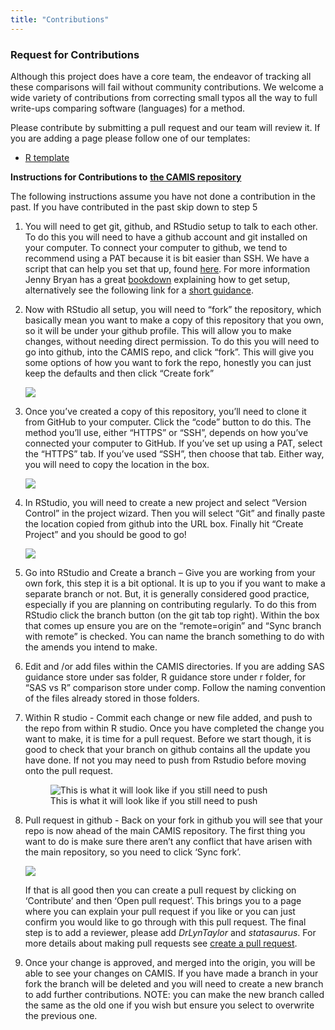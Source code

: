 ```yaml
---
title: "Contributions"
---
```


### Request for Contributions

Although this project does have a core team, the endeavor of tracking all these comparisons will fail without community contributions. We welcome a wide variety of contributions from correcting small typos all the way to full write-ups comparing software (languages) for a method.

Please contribute by submitting a pull request and our team will review it. If you are adding a page please follow one of our templates:

-   [R template](https://github.com/PSIAIMS/CAMIS/blob/main/templates/R_template.qmd)

**Instructions for Contributions to** [**the CAMIS repository**](https://github.com/PSIAIMS/CAMIS)

The following instructions assume you have not done a contribution in the past. If you have contributed in the past skip down to step 5

1. You will need to get git, github, and RStudio setup to talk to each other. To do this you will need to have a github account and git installed on your computer.  To connect your computer to github, we tend to recommend using a PAT because it is bit easier than SSH.  We have a script that can help you set that up, found [here](https://github.com/PSIAIMS/git-training/blob/3abcc07a37aa50be161392a0327007b92cf35f9c/git-cred.R).
For more information Jenny Bryan has a great [bookdown](https://happygitwithr.com) explaining how to get setup, alternatively see the following link for a [short guidance](https://github.com/PSIAIMS/CAMIS/blob/main/minutes/posts/13Feb2023_Contributing%20to%20the%20CAMIS%20project_Setting%20up%20communication%20between%20github%20and%20R%20studio.docx).

2.  Now with RStudio all setup, you will need to "fork" the repository, which basically mean you want to make a copy of this repository that you own, so it will be under your github profile. This will allow you to make changes, without needing direct permission. To do this you will need to go into github, into the CAMIS repo, and click "fork". This will give you some options of how you want to fork the repo, honestly you can just keep the defaults and then click "Create fork"

    ![](images/contributions/forking.png)

3.  Once you've created a copy of this repository, you'll need to clone it from GitHub to your computer. Click the "code" button to do this. The method you'll use, either "HTTPS" or "SSH", depends on how you've connected your computer to GitHub. If you've set up using a PAT, select the "HTTPS" tab. If you've used "SSH", then choose that tab. Either way, you will need to copy the location in the box.

    ![](images/contributions/clone.png)

4.  In RStudio, you will need to create a new project and select "Version Control" in the project wizard. Then you will select "Git" and finally paste the location copied from github into the URL box. Finally hit "Create Project" and you should be good to go!

    ![](images/contributions/clone2.png)

5.  Go into RStudio and Create a branch -- Give you are working from your own fork, this step it is a bit optional. It is up to you if you want to make a separate branch or not. But, it is generally considered good practice, especially if you are planning on contributing regularly. To do this from RStudio click the branch button (on the git tab top right). Within the box that comes up ensure you are on the "remote=origin" and "Sync branch with remote" is checked. You can name the branch something to do with the amends you intend to make.

6.  Edit and /or add files within the CAMIS directories. If you are adding SAS guidance store under sas folder, R guidance store under r folder, for "SAS vs R" comparison store under comp. Follow the naming convention of the files already stored in those folders.

7.  Within R studio - Commit each change or new file added, and push to the repo from within R studio. Once you have completed the change you want to make, it is time for a pull request. Before we start though, it is good to check that your branch on github contains all the update you have done. If not you may need to push from Rstudio before moving onto the pull request.

    ![This is what it will look like if you still need to push](images/contributions/push.png)

8.  Pull request in github - Back on your fork in github you will see that your repo is now ahead of the main CAMIS repository. The first thing you want to do is make sure there aren't any conflict that have arisen with the main repository, so you need to click 'Sync fork'.

    ![](images/contributions/make-pr.png)

    If that is all good then you can create a pull request by clicking on 'Contribute' and then 'Open pull request'. This brings you to a page where you can explain your pull request if you like or you can just confirm you would like to go through with this pull request. The final step is to add a reviewer, please add *DrLynTaylor* and *statasaurus*. For more details about making pull requests see [create a pull request](https://docs.github.com/en/pull-requests/collaborating-with-pull-requests/proposing-changes-to-your-work-with-pull-requests/creating-a-pull-request).

9.  Once your change is approved, and merged into the origin, you will be able to see your changes on CAMIS. If you have made a branch in your fork the branch will be deleted and you will need to create a new branch to add further contributions. NOTE: you can make the new branch called the same as the old one if you wish but ensure you select to overwrite the previous one.
